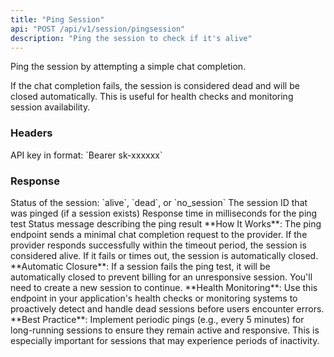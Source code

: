 ```yaml
---
title: "Ping Session"
api: "POST /api/v1/session/pingsession"
description: "Ping the session to check if it's alive"
---
```


Ping the session by attempting a simple chat completion.

If the chat completion fails, the session is considered dead and will be closed automatically. This is useful for health checks and monitoring session availability.

### Headers

<ParamField header="Authorization" type="string" required>
  API key in format: `Bearer sk-xxxxxx`
</ParamField>

### Response

<ResponseField name="status" type="string">
  Status of the session: `alive`, `dead`, or `no_session`
</ResponseField>

<ResponseField name="session_id" type="string">
  The session ID that was pinged (if a session exists)
</ResponseField>

<ResponseField name="response_time_ms" type="integer">
  Response time in milliseconds for the ping test
</ResponseField>

<ResponseField name="message" type="string">
  Status message describing the ping result
</ResponseField>

<Info>
  **How It Works**: The ping endpoint sends a minimal chat completion request to the provider. If the provider responds successfully within the timeout period, the session is considered alive. If it fails or times out, the session is automatically closed.
</Info>

<Warning>
  **Automatic Closure**: If a session fails the ping test, it will be automatically closed to prevent billing for an unresponsive session. You'll need to create a new session to continue.
</Warning>

<Tip>
  **Health Monitoring**: Use this endpoint in your application's health checks or monitoring systems to proactively detect and handle dead sessions before users encounter errors.
</Tip>

<Note>
  **Best Practice**: Implement periodic pings (e.g., every 5 minutes) for long-running sessions to ensure they remain active and responsive. This is especially important for sessions that may experience periods of inactivity.
</Note>

